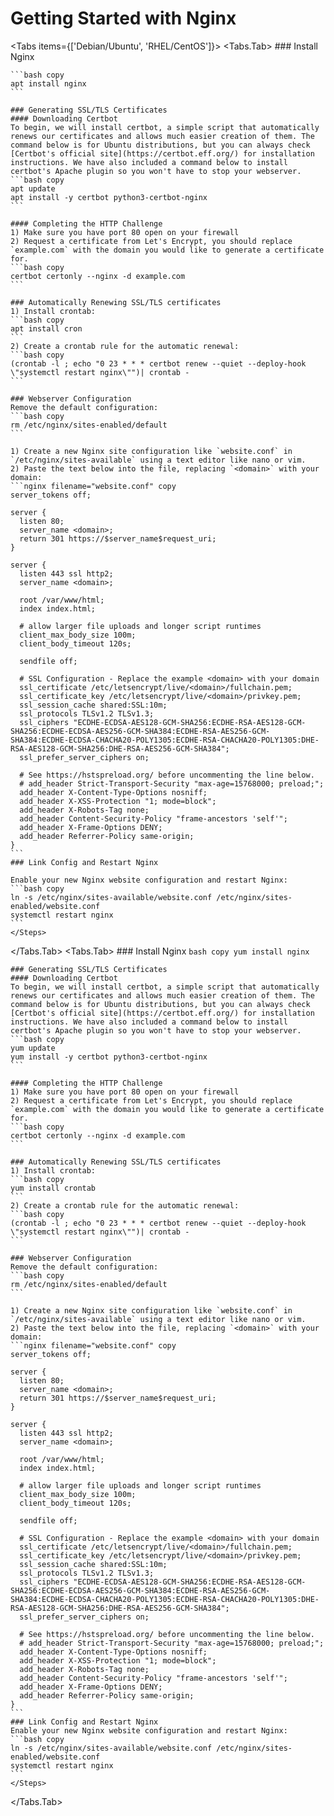 
# Getting Started with Nginx
<Tabs items={['Debian/Ubuntu', 'RHEL/CentOS']}>
  <Tabs.Tab>
    <Steps>
    ### Install Nginx

    ```bash copy
    apt install nginx
    ```

    ### Generating SSL/TLS Certificates
    #### Downloading Certbot
    To begin, we will install certbot, a simple script that automatically renews our certificates and allows much easier creation of them. The command below is for Ubuntu distributions, but you can always check [Certbot's official site](https://certbot.eff.org/) for installation instructions. We have also included a command below to install certbot's Apache plugin so you won't have to stop your webserver.
    ```bash copy
    apt update
    apt install -y certbot python3-certbot-nginx
    ```

    #### Completing the HTTP Challenge
    1) Make sure you have port 80 open on your firewall
    2) Request a certificate from Let's Encrypt, you should replace `example.com` with the domain you would like to generate a certificate for.
    ```bash copy
    certbot certonly --nginx -d example.com
    ```

    ### Automatically Renewing SSL/TLS certificates
    1) Install crontab:
    ```bash copy
    apt install cron
    ```
    2) Create a crontab rule for the automatic renewal:
    ```bash copy
    (crontab -l ; echo "0 23 * * * certbot renew --quiet --deploy-hook \"systemctl restart nginx\"")| crontab -
    ```

    ### Webserver Configuration
    Remove the default configuration:
    ```bash copy
    rm /etc/nginx/sites-enabled/default
    ```

    1) Create a new Nginx site configuration like `website.conf` in `/etc/nginx/sites-available` using a text editor like nano or vim.
    2) Paste the text below into the file, replacing `<domain>` with your domain:
    ```nginx filename="website.conf" copy
    server_tokens off;

    server {
      listen 80;
      server_name <domain>;
      return 301 https://$server_name$request_uri;
    }

    server {
      listen 443 ssl http2;
      server_name <domain>;

      root /var/www/html;
      index index.html;

      # allow larger file uploads and longer script runtimes
      client_max_body_size 100m;
      client_body_timeout 120s;

      sendfile off;

      # SSL Configuration - Replace the example <domain> with your domain
      ssl_certificate /etc/letsencrypt/live/<domain>/fullchain.pem;
      ssl_certificate_key /etc/letsencrypt/live/<domain>/privkey.pem;
      ssl_session_cache shared:SSL:10m;
      ssl_protocols TLSv1.2 TLSv1.3;
      ssl_ciphers "ECDHE-ECDSA-AES128-GCM-SHA256:ECDHE-RSA-AES128-GCM-SHA256:ECDHE-ECDSA-AES256-GCM-SHA384:ECDHE-RSA-AES256-GCM-SHA384:ECDHE-ECDSA-CHACHA20-POLY1305:ECDHE-RSA-CHACHA20-POLY1305:DHE-RSA-AES128-GCM-SHA256:DHE-RSA-AES256-GCM-SHA384";
      ssl_prefer_server_ciphers on;

      # See https://hstspreload.org/ before uncommenting the line below.
      # add_header Strict-Transport-Security "max-age=15768000; preload;";
      add_header X-Content-Type-Options nosniff;
      add_header X-XSS-Protection "1; mode=block";
      add_header X-Robots-Tag none;
      add_header Content-Security-Policy "frame-ancestors 'self'";
      add_header X-Frame-Options DENY;
      add_header Referrer-Policy same-origin;
    }
    ```
    ### Link Config and Restart Nginx

    Enable your new Nginx website configuration and restart Nginx:
    ```bash copy
    ln -s /etc/nginx/sites-available/website.conf /etc/nginx/sites-enabled/website.conf
    systemctl restart nginx
    ```
    </Steps>
  </Tabs.Tab>
  <Tabs.Tab>
    <Steps>
    ### Install Nginx
    ```bash copy
    yum install nginx
    ```

    ### Generating SSL/TLS Certificates
    #### Downloading Certbot
    To begin, we will install certbot, a simple script that automatically renews our certificates and allows much easier creation of them. The command below is for Ubuntu distributions, but you can always check [Certbot's official site](https://certbot.eff.org/) for installation instructions. We have also included a command below to install certbot's Apache plugin so you won't have to stop your webserver.
    ```bash copy
    yum update
    yum install -y certbot python3-certbot-nginx
    ```

    #### Completing the HTTP Challenge
    1) Make sure you have port 80 open on your firewall
    2) Request a certificate from Let's Encrypt, you should replace `example.com` with the domain you would like to generate a certificate for.
    ```bash copy
    certbot certonly --nginx -d example.com
    ```

    ### Automatically Renewing SSL/TLS certificates
    1) Install crontab:
    ```bash copy
    yum install crontab
    ```
    2) Create a crontab rule for the automatic renewal:
    ```bash copy
    (crontab -l ; echo "0 23 * * * certbot renew --quiet --deploy-hook \"systemctl restart nginx\"")| crontab -
    ```

    ### Webserver Configuration
    Remove the default configuration:
    ```bash copy
    rm /etc/nginx/sites-enabled/default
    ```

    1) Create a new Nginx site configuration like `website.conf` in `/etc/nginx/sites-available` using a text editor like nano or vim.
    2) Paste the text below into the file, replacing `<domain>` with your domain:
    ```nginx filename="website.conf" copy
    server_tokens off;

    server {
      listen 80;
      server_name <domain>;
      return 301 https://$server_name$request_uri;
    }

    server {
      listen 443 ssl http2;
      server_name <domain>;

      root /var/www/html;
      index index.html;

      # allow larger file uploads and longer script runtimes
      client_max_body_size 100m;
      client_body_timeout 120s;

      sendfile off;

      # SSL Configuration - Replace the example <domain> with your domain
      ssl_certificate /etc/letsencrypt/live/<domain>/fullchain.pem;
      ssl_certificate_key /etc/letsencrypt/live/<domain>/privkey.pem;
      ssl_session_cache shared:SSL:10m;
      ssl_protocols TLSv1.2 TLSv1.3;
      ssl_ciphers "ECDHE-ECDSA-AES128-GCM-SHA256:ECDHE-RSA-AES128-GCM-SHA256:ECDHE-ECDSA-AES256-GCM-SHA384:ECDHE-RSA-AES256-GCM-SHA384:ECDHE-ECDSA-CHACHA20-POLY1305:ECDHE-RSA-CHACHA20-POLY1305:DHE-RSA-AES128-GCM-SHA256:DHE-RSA-AES256-GCM-SHA384";
      ssl_prefer_server_ciphers on;

      # See https://hstspreload.org/ before uncommenting the line below.
      # add_header Strict-Transport-Security "max-age=15768000; preload;";
      add_header X-Content-Type-Options nosniff;
      add_header X-XSS-Protection "1; mode=block";
      add_header X-Robots-Tag none;
      add_header Content-Security-Policy "frame-ancestors 'self'";
      add_header X-Frame-Options DENY;
      add_header Referrer-Policy same-origin;
    }
    ```
    ### Link Config and Restart Nginx
    Enable your new Nginx website configuration and restart Nginx:
    ```bash copy
    ln -s /etc/nginx/sites-available/website.conf /etc/nginx/sites-enabled/website.conf
    systemctl restart nginx
    ```
    </Steps>
  </Tabs.Tab>
</Tabs>
